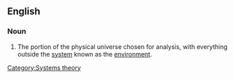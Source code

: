 ==English==
{{wikipedia}}
===Noun===
{{en-noun}}

# {{physics}} The portion of the physical universe chosen for analysis, with everything outside the [[system]] known as the [[environment]].

[[Category:Systems theory]]